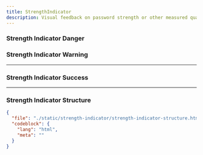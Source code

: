 ```yaml
---
title: StrengthIndicator
description: Visual feedback on password strength or other measured qualities.
---
```


<ComponentPreview src="/strength-indicator/strength-indicator" />

### Strength Indicator Danger

<ComponentPreview src="/strength-indicator/strength-indicator-danger" />

### Strength Indicator Warning

<ComponentPreview src="/strength-indicator/strength-indicator-warning" />

---

### Strength Indicator Success

<ComponentPreview src="/strength-indicator/strength-indicator-success" />

---

### Strength Indicator Structure

```json doc-gen:file
{
  "file": "./static/strength-indicator/strength-indicator-structure.html",
  "codeblock": {
    "lang": "html",
    "meta": ""
  }
}
```